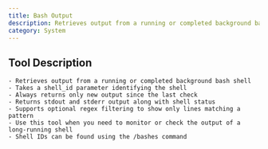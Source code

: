```yaml
---
title: Bash Output
description: Retrieves output from a running or completed background bash shell
category: System
---
```


## Tool Description

```
- Retrieves output from a running or completed background bash shell
- Takes a shell_id parameter identifying the shell
- Always returns only new output since the last check
- Returns stdout and stderr output along with shell status
- Supports optional regex filtering to show only lines matching a pattern
- Use this tool when you need to monitor or check the output of a long-running shell
- Shell IDs can be found using the /bashes command
```